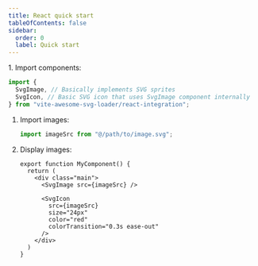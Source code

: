 ```yaml
---
title: React quick start
tableOfContents: false
sidebar:
  order: 0
  label: Quick start
---
```



<Steps>
1. Import components:

   ```ts
   import {
     SvgImage, // Basically implements SVG sprites
     SvgIcon, // Basic SVG icon that uses SvgImage component internally
   } from "vite-awesome-svg-loader/react-integration";
   ```

1. Import images:

   ```ts
   import imageSrc from "@/path/to/image.svg";
   ```
1. Display images:

   ```tsx
   export function MyComponent() {
     return (
       <div class="main">
         <SvgImage src={imageSrc} />

         <SvgIcon
           src={imageSrc}
           size="24px"
           color="red"
           colorTransition="0.3s ease-out"
         />
       </div>
     )
   }
   ```
</Steps>
